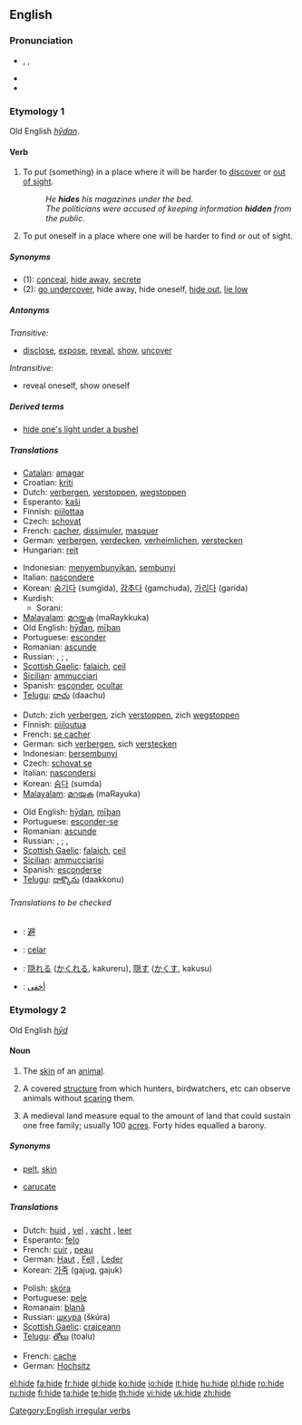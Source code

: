 ==English==

===Pronunciation===
* {{AHD|hīd}}, {{IPA|/haɪd/}}, {{SAMPA|/haId/}}
*{{audio|en-us-hide.ogg|Audio (US)}}
* {{rhymes|aɪd}}

===Etymology 1===
Old English ''[[hydan|hȳdan]]''.

====Verb====
{{en-verb|hides|hiding|hid|hidden}}

# {{transitive}} To put (something) in a place where it will be harder to [[discover]] or [[out of sight]].
#: ''He '''hides''' his magazines under the bed.''
#: ''The politicians were accused of keeping information '''hidden''' from the public.''
# {{intransitive}} To put oneself in a place where one will be harder to find or out of sight.

=====Synonyms=====
*(1): [[conceal]], [[hide away]], [[secrete]]
*(2): [[go undercover]], hide away, hide oneself, [[hide out]], [[lie low]]

=====Antonyms=====
''Transitive:''

*[[disclose]], [[expose]], [[reveal]], [[show]], [[uncover]]

''Intransitive:''
*reveal oneself, show oneself

=====Derived terms=====
*[[hide one's light under a bushel]]

=====Translations=====
{{trans-top|(transitive)}}
*[[Catalan]]: [[amagar]]
*Croatian: [[kriti]]
*Dutch: [[verbergen]], [[verstoppen]], [[wegstoppen]]
*Esperanto: [[kaŝi]]
*Finnish: [[piilottaa]]
*Czech: [[schovat]]
*French: [[cacher]], [[dissimuler]], [[masquer]]
*German: [[verbergen]], [[verdecken]], [[verheimlichen]], [[verstecken]]
*Hungarian: [[rejt]]
{{trans-mid}}
*Indonesian: [[menyembunyikan]], [[sembunyi]]
*Italian: [[nascondere]]
*Korean: [[숨기다]] (sumgida), [[감추다]] (gamchuda), [[가리다]] (garida)
*Kurdish:
**Sorani: {{t|ku|شاردنه‌وه‌|sc=KUchar|tr=shArdnawa}}
*[[Malayalam]]: [[മറയ്ക്കുക]] (maRaykkuka)
*Old English: [[hydan|hȳdan]], [[miþan|mīþan]]
*Portuguese: [[esconder]]
*Romanian: [[ascunde]]
*Russian: {{t|ru|прятать|tr=pr'átat'}} {{impf}}, {{t|ru|спрятать|tr=spr'átat'}} {{pf}}; {{t|ru|скрывать|tr=skryvát'}} {{impf}}, {{t|ru|скрыть|tr=skryt'}} {{pf}}
*[[Scottish Gaelic]]: [[falaich]], [[ceil]]
*[[Sicilian]]: [[ammucciari]]
*Spanish: [[esconder]], [[ocultar]]
*[[Telugu]]: [[దాచు]] (daachu)
{{trans-bottom}}

{{trans-top|(intransitive)}}
*Dutch: zich [[verbergen]], zich [[verstoppen]], zich [[wegstoppen]]
*Finnish: [[piiloutua]]
*French: [[se cacher]]
*German: sich [[verbergen]], sich [[verstecken]]
*Indonesian: [[bersembunyi]]
*Czech: [[schovat se]]
*Italian: [[nascondersi]]
*Korean: [[숨다]] (sumda)
*[[Malayalam]]: [[മറയുക]] (maRayuka)
{{trans-mid}}
*Old English: [[hydan|hȳdan]], [[miþan|mīþan]]
*Portuguese: [[esconder-se]]
*Romanian: [[ascunde]]
*Russian: {{t|ru|прятаться|tr=pr'átat's'a}} {{impf}}, {{t|ru|спрятаться|tr=spr'átat's'a}} {{pf}}; {{t|ru|скрываться|tr=skryvát's'a}} {{impf}}, {{t|ru|скрыться|tr=skrýt's'a}} {{pf}}
*[[Scottish Gaelic]]: [[falaich]], [[ceil]]
*[[Sicilian]]: [[ammucciarisi]]
*Spanish: [[esconderse]]
*[[Telugu]]: [[దాక్కొను]] (daakkonu)
{{trans-bottom}}

======Translations to be checked======
<!--Remove this section once all of the translations below have been moved into the tables above.-->
{{checktrans}}

*{{ttbc|CJKV Characters}}: [[避]]
*{{ttbc|Ido}}: [[celar]]
*{{ttbc|Japanese}}: [[隠れる]] ([[かくれる]], kakureru), [[隠す]] ([[かくす]], kakusu)
*{{ttbc|Arabic}}: [[أخفى]]

===Etymology 2===
Old English ''[[hyd|hȳd]]''

====Noun====
{{en-noun}}

# {{countable}} The [[skin]] of an [[animal]].
# {{countable}} {{italbrac|mainly British}} A covered [[structure]] from which hunters, birdwatchers, etc can observe animals without [[scare|scaring]] them.
# A medieval land measure equal to the amount of land that could sustain one free family; usually 100 [[acre]]s. Forty hides equalled a barony.

=====Synonyms=====
*{{italbrac-colon|animal skin}} [[pelt]], [[skin]]
*{{italbrac-colon|land measure}} [[carucate]]

=====Translations=====
{{trans-top|skin of an animal}}
*Dutch: [[huid]] {{f}}, [[vel]] {{n}}, [[vacht]] {{f}}, [[leer]] {{n}}
*Esperanto: [[felo]]
*French: [[cuir]] {{m}}, [[peau]] {{f}}
*German: [[Haut]] {{f}}, [[Fell]] {{n}}, [[Leder]] {{n}}
*Korean: [[가죽]] (gajug, gajuk)
{{trans-mid}}
*Polish: [[skóra]] {{f}}
*Portuguese: [[pele]] {{f}}
*Romanain: [[blană]] {{f}}
*Russian: [[шкура]] (škúra) {{f}}
*[[Scottish Gaelic]]: [[craiceann]] {{m}}
*[[Telugu]]: [[తోలు]] (toalu)
{{trans-bottom}}

{{trans-top|covered structure for observing animals}}
*French: [[cache]] {{f}}
*German: [[Hochsitz]] {{m}}
{{trans-mid}}
{{trans-bottom}}

{{trans-top|land measure}}
{{trans-mid}}
{{trans-bottom}}

[[Category:English irregular verbs]]

[[el:hide]]
[[fa:hide]]
[[fr:hide]]
[[gl:hide]]
[[ko:hide]]
[[io:hide]]
[[it:hide]]
[[hu:hide]]
[[pl:hide]]
[[ro:hide]]
[[ru:hide]]
[[fi:hide]]
[[ta:hide]]
[[te:hide]]
[[th:hide]]
[[vi:hide]]
[[uk:hide]]
[[zh:hide]]